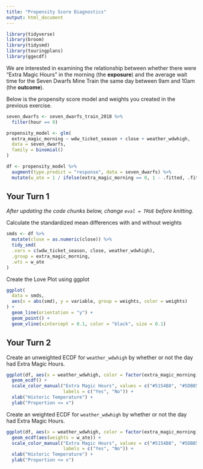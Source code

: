 ```yaml
---
title: "Propensity Score Diagnostics"
output: html_document
---
```



```r
library(tidyverse)
library(broom)
library(tidysmd)
library(touringplans)
library(ggecdf)
```

We are interested in examining the relationship between whether there were "Extra Magic Hours" in the morning (the **exposure**) and the average wait time for the Seven Dwarfs Mine Train the same day between 9am and 10am (the **outcome**).

Below is the propensity score model and weights you created in the previous exercise.

```r
seven_dwarfs <- seven_dwarfs_train_2018 %>%
  filter(hour == 9)

propensity_model <- glm(
  extra_magic_morning ~ wdw_ticket_season + close + weather_wdwhigh,
  data = seven_dwarfs,
  family = binomial()
)

df <- propensity_model %>%
  augment(type.predict = "response", data = seven_dwarfs) %>% 
  mutate(w_ate = 1 / ifelse(extra_magic_morning == 0, 1 - .fitted, .fitted))
```

## Your Turn 1

_After updating the code chunks below, change `eval = TRUE` before knitting._

Calculate the standardized mean differences with and without weights

```r
smds <- df %>% 
  mutate(close = as.numeric(close)) %>% 
  tidy_smd(
  .vars = c(wdw_ticket_season, close, weather_wdwhigh),
  .group = extra_magic_morning,
  .wts = w_ate
)
```


Create the Love Plot using ggplot

```r
ggplot(
  data = smds,
  aes(x = abs(smd), y = variable, group = weights, color = weights)
) +
  geom_line(orientation = "y") +
  geom_point() + 
  geom_vline(xintercept = 0.1, color = "black", size = 0.1)
```



## Your Turn 2

Create an unweighted ECDF for `weather_wdwhigh` by whether or not the day had Extra Magic Hours.

```r
ggplot(df, aes(x = weather_wdwhigh, color = factor(extra_magic_morning))) +
  geom_ecdf() +
  scale_color_manual("Extra Magic Hours", values = c("#5154B8", "#5DB854"),
                     labels = c("Yes", "No")) + 
  xlab("Historic Temperature") + 
  ylab("Proportion <= x") 
```


Create an weighted ECDF for `weather_wdwhigh` by whether or not the day had Extra Magic Hours.

```r
ggplot(df, aes(x = weather_wdwhigh, color = factor(extra_magic_morning))) +
  geom_ecdf(aes(weights = w_ate)) + 
  scale_color_manual("Extra Magic Hours", values = c("#5154B8", "#5DB854"),
                     labels = c("Yes", "No")) + 
  xlab("Historic Temperature") + 
  ylab("Proportion <= x") 
```

